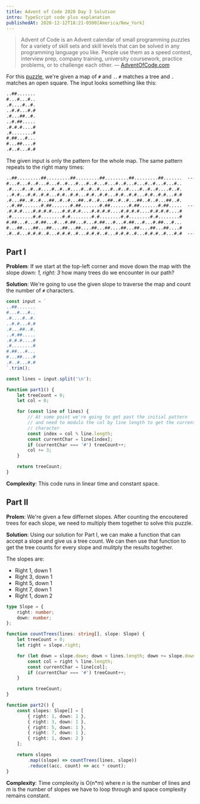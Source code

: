 ```yaml
---
title: Advent of Code 2020 Day 3 Solution
intro: TypeScript code plus explanation
publishedAt: 2020-12-12T18:21-0500[America/New_York]
---
```


> Advent of Code is an Advent calendar of small programming puzzles for a
> variety of skill sets and skill levels that can be solved in any programming
> language you like. People use them as a speed contest, interview prep,
> company training, university coursework, practice problems, or to challenge
> each other. &mdash; [AdventOfCode.com](https://adventofcode.com/2020/about)

For this [puzzle](https://adventofcode.com/2020/day/3), we're given a map of
`#` and `.`. `#` matches a tree and `.` matches an open square. The input
looks something like this:

```txt nonumber
..##.......
#...#...#..
.#....#..#.
..#.#...#.#
.#...##..#.
..#.##.....
.#.#.#....#
.#........#
#.##...#...
#...##....#
.#..#...#.#
```

The given input is only the pattern for the whole map. The same pattern
repeats to the right many times:

```txt nonumber
..##.........##.........##.........##.........##.........##.......  --->
#...#...#..#...#...#..#...#...#..#...#...#..#...#...#..#...#...#..
.#....#..#..#....#..#..#....#..#..#....#..#..#....#..#..#....#..#.
..#.#...#.#..#.#...#.#..#.#...#.#..#.#...#.#..#.#...#.#..#.#...#.#
.#...##..#..#...##..#..#...##..#..#...##..#..#...##..#..#...##..#.
..#.##.......#.##.......#.##.......#.##.......#.##.......#.##.....  --->
.#.#.#....#.#.#.#....#.#.#.#....#.#.#.#....#.#.#.#....#.#.#.#....#
.#........#.#........#.#........#.#........#.#........#.#........#
#.##...#...#.##...#...#.##...#...#.##...#...#.##...#...#.##...#...
#...##....##...##....##...##....##...##....##...##....##...##....#
.#..#...#.#.#..#...#.#.#..#...#.#.#..#...#.#.#..#...#.#.#..#...#.#  --->
```

## Part I

**Problem**: If we start at the top-left corner and move down the map with the
slope _down: 1, right: 3_ how many trees do we encounter in our path?

**Solution**: We're going to use the given slope to traverse the map and count
the number of `#` characters.

```ts
const input = `
..##.......
#...#...#..
.#....#..#.
..#.#...#.#
.#...##..#.
..#.##.....
.#.#.#....#
.#........#
#.##...#...
#...##....#
.#..#...#.#
`.trim();

const lines = input.split('\n');

function part1() {
	let treeCount = 0;
	let col = 0;

	for (const line of lines) {
		// At some point we're going to get past the initial pattern
		// and need to modulo the col by line length to get the current
		// character
		const index = col % line.length;
		const currentChar = line[index];
		if (currentChar === '#') treeCount++;
		col += 3;
	}

	return treeCount;
}
```

**Complexity**: This code runs in linear time and constant space.

## Part II

**Prolem**: We're given a few differnet slopes. After counting the encoutered
trees for each slope, we need to multiply them together to solve this puzzle.

**Solution**: Using our solution for Part I, we can make a function that can
accept a slope and give us a tree count. We can then use that function to get
the tree counts for every slope and mulitply the results together.

The slopes are:

- Right 1, down 1
- Right 3, down 1
- Right 5, down 1
- Right 7, down 1
- Right 1, down 2

```ts
type Slope = {
	right: number;
	down: number;
};

function countTrees(lines: string[], slope: Slope) {
	let treeCount = 0;
	let right = slope.right;

	for (let down = slope.down; down < lines.length; down += slope.down) {
		const col = right % line.length;
		const currentChar = line[col];
		if (currentChar === '#') treeCount++;
	}

	return treeCount;
}

function part2() {
	const slopes: Slope[] = [
		{ right: 1, down: 1 },
		{ right: 3, down: 1 },
		{ right: 5, down: 1 },
		{ right: 7, down: 1 },
		{ right: 1, down: 2 }
	];

	return slopes
		.map((slope) => countTrees(lines, slope))
		.reduce((acc, count) => acc * count);
}
```

**Complexity**: Time complexity is O(n\*m) where _n_ is the number of lines
and _m_ is the number of slopes we have to loop through and space complexity
remains constant.
